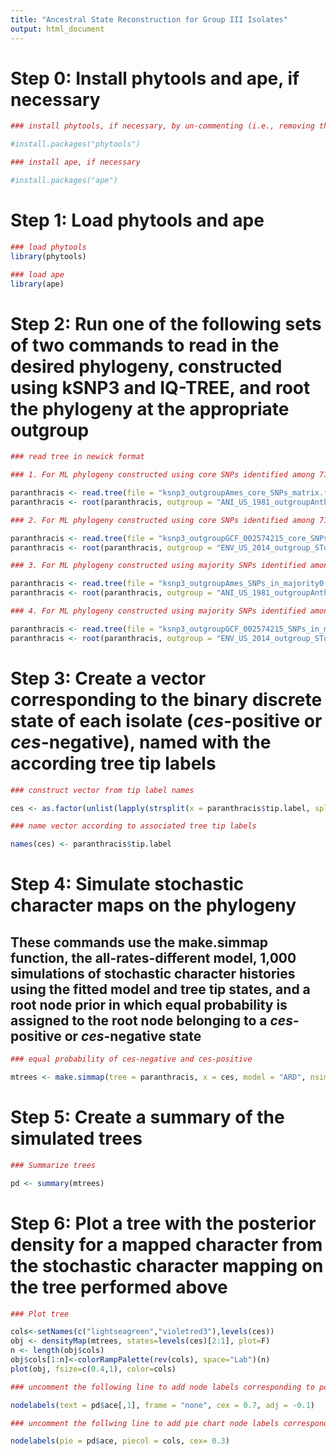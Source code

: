 ```yaml
---
title: "Ancestral State Reconstruction for Group III Isolates"
output: html_document
---
```


# Step 0: Install phytools and ape, if necessary

```r
### install phytools, if necessary, by un-commenting (i.e., removing the leading "#" character) the following command

#install.packages("phytools")

### install ape, if necessary

#install.packages("ape")
```

# Step 1: Load phytools and ape

```r
### load phytools
library(phytools)

### load ape
library(ape)
```

# Step 2: Run one of the following sets of two commands to read in the desired phylogeny, constructed using kSNP3 and IQ-TREE, and root the phylogeny at the appropriate outgroup

```r
### read tree in newick format

### 1. For ML phylogeny constructed using core SNPs identified among 71 Group III B. cereus s.l. genomes, plus outgroup genome B. anthracis. str. Ames

paranthracis <- read.tree(file = "ksnp3_outgroupAmes_core_SNPs_matrix.fasta.treefile")
paranthracis <- root(paranthracis, outgroup = "ANI_US_1981_outgroupAnthracis_ST1_cesNegative_GCF_000007845")

### 2. For ML phylogeny constructed using core SNPs identified among 71 Group III B. cereus s.l. genomes, plus outgroup genome B. cereus s.l. str. AFS057383

paranthracis <- read.tree(file = "ksnp3_outgroupGCF_002574215_core_SNPs_matrix.fasta.treefile")
paranthracis <- root(paranthracis, outgroup = "ENV_US_2014_outgroup_SToutgroup_cesNegative_GCF_002574215")

### 3. For ML phylogeny constructed using majority SNPs identified among 71 Group III B. cereus s.l. genomes, plus outgroup genome B. anthracis. str. Ames

paranthracis <- read.tree(file = "ksnp3_outgroupAmes_SNPs_in_majority0.5_matrix.fasta.treefile")
paranthracis <- root(paranthracis, outgroup = "ANI_US_1981_outgroupAnthracis_ST1_cesNegative_GCF_000007845")

### 4. For ML phylogeny constructed using majority SNPs identified among 71 Group III B. cereus s.l. genomes, plus outgroup genome B. cereus s.l. str. AFS057383

paranthracis <- read.tree(file = "ksnp3_outgroupGCF_002574215_SNPs_in_majority0.5_matrix.fasta.treefile")
paranthracis <- root(paranthracis, outgroup = "ENV_US_2014_outgroup_SToutgroup_cesNegative_GCF_002574215")
```

# Step 3: Create a vector corresponding to the binary discrete state of each isolate (*ces*-positive or *ces*-negative), named with the according tree tip labels

```r
### construct vector from tip label names

ces <- as.factor(unlist(lapply(strsplit(x = paranthracis$tip.label, split = "_"), "[[", 6)))

### name vector according to associated tree tip labels

names(ces) <- paranthracis$tip.label
```

# Step 4: Simulate stochastic character maps on the phylogeny

## These commands use the make.simmap function, the all-rates-different model, 1,000 simulations of stochastic character histories using the fitted model and tree tip states, and a root node prior in which equal probability is assigned to the root node belonging to a *ces*-positive or *ces*-negative state

```r
### equal probability of ces-negative and ces-positive

mtrees <- make.simmap(tree = paranthracis, x = ces, model = "ARD", nsim = 1000, Q="empirical")
```

# Step 5: Create a summary of the simulated trees

```r
### Summarize trees

pd <- summary(mtrees)
```

# Step 6: Plot a tree with the posterior density for a mapped character from the stochastic character mapping on the tree performed above

```r
### Plot tree

cols<-setNames(c("lightseagreen","violetred3"),levels(ces))
obj <- densityMap(mtrees, states=levels(ces)[2:1], plot=F)
n <- length(obj$cols)
obj$cols[1:n]<-colorRampPalette(rev(cols), space="Lab")(n)
plot(obj, fsize=c(0.4,1), color=cols)

### uncomment the following line to add node labels corresponding to posterior probability of being in a ces-negative state

nodelabels(text = pd$ace[,1], frame = "none", cex = 0.7, adj = -0.1)

### uncomment the follwing line to add pie chart node labels corresponding to posterior probability of being in a particular state

nodelabels(pie = pd$ace, piecol = cols, cex= 0.3)
```